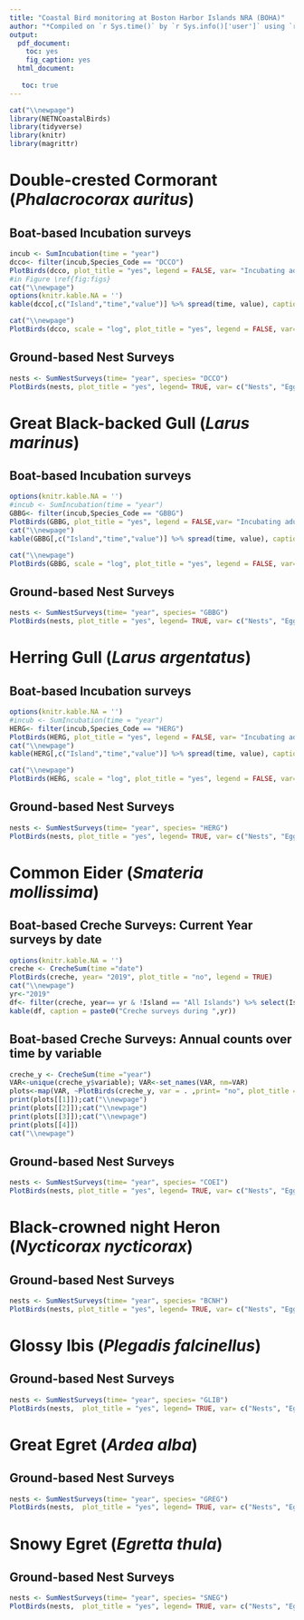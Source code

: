 ```yaml
---
title: "Coastal Bird monitoring at Boston Harbor Islands NRA (BOHA)"
author: "*Compiled on `r Sys.time()` by `r Sys.info()['user']` using `r R.Version()$version.string`*"
output: 
  pdf_document:
    toc: yes
    fig_caption: yes
  html_document:
   
   toc: true
---
```

```r
cat("\\newpage")
library(NETNCoastalBirds)
library(tidyverse)
library(knitr)
library(magrittr)
```
\pagebreak


# **Double-crested Cormorant (*Phalacrocorax auritus*)**
## Boat-based Incubation surveys

```r
incub <- SumIncubation(time = "year")
dcco<- filter(incub,Species_Code == "DCCO")
PlotBirds(dcco, plot_title = "yes", legend = FALSE, var= "Incubating adults")
#in Figure \ref{fig:figs}
cat("\\newpage")
options(knitr.kable.NA = '')
kable(dcco[,c("Island","time","value")] %>% spread(time, value), caption= "Annual raw counts of Double-crested Cormorant Incubating adults",padding =2)
```

```r
cat("\\newpage")
PlotBirds(dcco, scale = "log", plot_title = "yes", legend = FALSE, var= "Incubating adults")
```

## Ground-based Nest Surveys
```r
nests <- SumNestSurveys(time= "year", species= "DCCO")
PlotBirds(nests, plot_title = "yes", legend= TRUE, var= c("Nests", "Eggs", "Chicks"), raw_count = TRUE)
```
\pagebreak

# **Great Black-backed Gull (*Larus marinus*)**
## Boat-based Incubation surveys
```r
options(knitr.kable.NA = '')
#incub <- SumIncubation(time = "year")
GBBG<- filter(incub,Species_Code == "GBBG")
PlotBirds(GBBG, plot_title = "yes", legend = FALSE,var= "Incubating adults")
cat("\\newpage")
kable(GBBG[,c("Island","time","value")] %>% spread(time, value), caption= "Annual raw counts of Great Black-backed Gull Incubating adults",padding =2)
```

```r
cat("\\newpage")
PlotBirds(GBBG, scale = "log", plot_title = "yes", legend = FALSE, var= "Incubating adults")
```

## Ground-based Nest Surveys
```r
nests <- SumNestSurveys(time= "year", species= "GBBG")
PlotBirds(nests, plot_title = "yes", legend= TRUE, var= c("Nests", "Eggs", "Chicks"), raw_count = TRUE)
```
\pagebreak 

# **Herring Gull (*Larus argentatus*)**
## Boat-based Incubation surveys
```r
options(knitr.kable.NA = '')
#incub <- SumIncubation(time = "year")
HERG<- filter(incub,Species_Code == "HERG")
PlotBirds(HERG, plot_title = "yes", legend = FALSE, var= "Incubating adults")
cat("\\newpage")
kable(HERG[,c("Island","time","value")] %>% spread(time, value), caption= "Annual raw counts of Herring Gull Incubating adults.",padding =2)
```

```r
cat("\\newpage")
PlotBirds(HERG, scale = "log", plot_title = "yes", legend = FALSE, var= "Incubating adults")
```

## Ground-based Nest Surveys
```r
nests <- SumNestSurveys(time= "year", species= "HERG")
PlotBirds(nests, plot_title = "yes", legend= TRUE, var= c("Nests", "Eggs", "Chicks"), raw_count = TRUE)
```

# Common Eider (*Smateria mollissima*)
## Boat-based Creche Surveys: Current Year surveys by date
```r
options(knitr.kable.NA = '')
creche <- CrecheSum(time ="date")
PlotBirds(creche, year= "2019", plot_title = "no", legend = TRUE)
cat("\\newpage")
yr<-"2019"
df<- filter(creche, year== yr & !Island == "All Islands") %>% select(Island,time,variable,value) %>% spread(time,value) %>% mutate(variable= abbreviate(variable, minlength = 12, method= "both.sides"))
kable(df, caption = paste0("Creche surveys during ",yr)) 
```

## Boat-based Creche Surveys: Annual counts over time by variable
```r
creche_y <- CrecheSum(time ="year")
VAR<-unique(creche_y$variable); VAR<-set_names(VAR, nm=VAR)
plots<-map(VAR, ~PlotBirds(creche_y, var = . ,print= "no", plot_title = "yes"))
print(plots[[1]]);cat("\\newpage")
print(plots[[2]]);cat("\\newpage")
print(plots[[3]]);cat("\\newpage")
print(plots[[4]])
cat("\\newpage")
```

## Ground-based Nest Surveys
```r
nests <- SumNestSurveys(time= "year", species= "COEI")
PlotBirds(nests, plot_title = "yes", legend= TRUE, var= c("Nests", "Eggs", "Chicks"), raw_count = TRUE)
```
\pagebreak

# **Black-crowned night Heron (*Nycticorax nycticorax*)**
## Ground-based Nest Surveys
```r
nests <- SumNestSurveys(time= "year", species= "BCNH")
PlotBirds(nests, plot_title = "yes", legend= TRUE, var= c("Nests", "Eggs", "Chicks"), raw_count = TRUE)
```
\pagebreak 

# **Glossy Ibis (*Plegadis falcinellus*)**
## Ground-based Nest Surveys
```r
nests <- SumNestSurveys(time= "year", species= "GLIB")
PlotBirds(nests,  plot_title = "yes", legend= TRUE, var= c("Nests", "Eggs", "Chicks"), raw_count = TRUE)
```
\pagebreak 

# **Great Egret (*Ardea alba*)**
## Ground-based Nest Surveys
```r
nests <- SumNestSurveys(time= "year", species= "GREG")
PlotBirds(nests,  plot_title = "yes", legend= TRUE, var= c("Nests", "Eggs", "Chicks"), raw_count = TRUE)
```
\pagebreak 

# **Snowy Egret (*Egretta thula*)**
## Ground-based Nest Surveys
```r
nests <- SumNestSurveys(time= "year", species= "SNEG")
PlotBirds(nests,  plot_title = "yes", legend= TRUE, var= c("Nests", "Eggs", "Chicks"), raw_count = TRUE)
```

